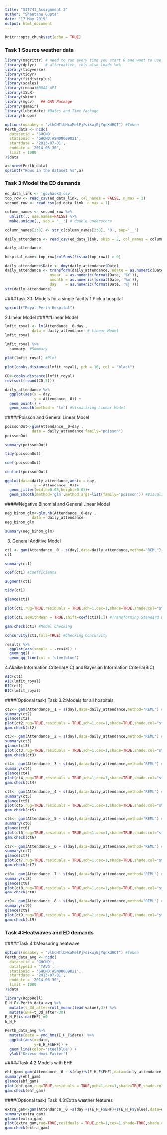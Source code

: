 ---
title: "SIT741_Assignment 2"
author: "Shantanu Gupta"
date: "17 May 2019"
output: html_document
---

```{r setup, include=FALSE}
knitr::opts_chunk$set(echo = TRUE)
```

### Task 1:Source weather data

```{r}
library(magrittr) # need to run every time you start R and want to use %>%
library(dplyr)    # alternative, this also loads %>%
library(tidyverse)
library(tidyr) 
library(fitdistrplus)
library(scales)
library(rnoaa)#NOAA API
library(ISLR)
library(skimr)
library(mgcv)   ## GAM Package
library(gamair)
library(lubridate) #Dates and Time Package
library(broom)
```
```{r}
options(noaakey = "vlkCHTlbHxaMelPjFsikwjEjYqnXdHQT") #Token
Perth_data <- ncdc(
  datasetid = 'GHCND',
  stationid = 'GHCND:ASN00009021',
  startdate = '2013-07-01',
  enddate = '2014-06-30',
  limit = 1000
)$data
```


```{r}
a<-nrow(Perth_data)
sprintf("Rows in the dataset %s",a)
```

### Task 3:Model the ED demands

```{r}
ed_data_link <- 'govhack3.csv'
top_row <- read_csv(ed_data_link, col_names = FALSE, n_max = 1)
second_row <- read_csv(ed_data_link, n_max = 1)

column_names <- second_row %>% 
  unlist(., use.names=FALSE) %>% 
  make.unique(., sep = "__") # double underscore

column_names[2:8] <- str_c(column_names[2:8], '0', sep='__')

daily_attendance <- read_csv(ed_data_link, skip = 2, col_names = column_names)

daily_attendance

hospital_name<-top_row[colSums(!is.na(top_row)) > 0]
```

```{r}
daily_attendance$Date <- dmy(daily_attendance$Date)
daily_attendance <- transform(daily_attendance, ndate = as.numeric(Date),
                    nyear  = as.numeric(format(Date, '%Y')),
                    nmonth = as.numeric(format(Date, '%m')),
                    day    = as.numeric(format(Date, '%j')))
str(daily_attendance)
```

####Task 3.1: Models for a single facility
1.Pick a hospital
```{r}
sprintf("Royal Perth Hospital")
```

2.Linear Model
#####Linear Model
```{r}
lmfit_royal <- lm(Attendance__0~day , 
            data = daily_attendance) # Linear Model
lmfit_royal
```


```{r}
lmfit_royal %>% 
  summary  #Summary
```

```{r}
plot(lmfit_royal) #Plot
```

```{r}
plot(cooks.distance(lmfit_royal), pch = 16, col = "black")
```

```{r}
CD<-cooks.distance(lmfit_royal)
rev(sort(round(CD,5)))
```


```{r}
daily_attendance %>% 
  ggplot(aes(x = day, 
             y = Attendance__0)) +
  geom_point() +
  geom_smooth(method = 'lm') #Visualizing Linear Model
```

#####Poisson and General Linear Model
```{r}
poissonOut<-glm(Attendance__0~day , 
            data = daily_attendance,family="poisson")
poissonOut
```

```{r}
summary(poissonOut)
```

```{r}
tidy(poissonOut)
```

```{r}
coef(poissonOut)
```

```{r}
confint(poissonOut)
```

```{r}
ggplot(data=daily_attendance,aes(x = day, 
             y = Attendance__0))+
  geom_jitter(width=0.05,height=0.05)+
  geom_smooth(method='glm',method.args=list(family='poisson')) #Visualizing Poisson 
```

#####Negative Binomial and General Linear Model
```{r}
neg_binom_glm<-glm.nb(Attendance__0~day , 
            data = daily_attendance)
neg_binom_glm
```

```{r}
summary(neg_binom_glm)
```


3. General Additive Model
```{r}
ct1 <- gam(Attendance__0 ~ s(day),data=daily_attendance,method="REML")
ct1
```

```{r}
summary(ct1)
```

```{r}
coef(ct1) #Coefficients
```


```{r}
augment(ct1)
```

```{r}
tidy(ct1)
```

```{r}
glance(ct1)
```

```{r}
plot(ct1,rug=TRUE,residuals = TRUE,pch=1,cex=1,shade=TRUE,shade.col="steelblue") #Partial Effect Plot #Visualizing GAM
```

```{r}
plot(ct1,seWithMean = TRUE,shift=coef(ct1)[1]) #Transforming Standard Error
```

```{r}
gam.check(ct1) #Model Checking
```

```{r}
concurvity(ct1,full=TRUE) #Checking Concurvity
```


```{r}
results %>% 
  ggplot(aes(sample = .resid)) +
  geom_qq() + 
  geom_qq_line(col = 'steelblue')
```

4.Akaike Information Criteria(AIC) and Bayesian Information Criteria(BIC)
```{r}
AIC(ct1)
AIC(lmfit_royal)
BIC(ct1)
BIC(lmfit_royal)
```

####(Optional task) Task 3.2:Models for all hospitals
```{r}
ct2<- gam(Attendance__1 ~ s(day),data=daily_attendance,method="REML") #Fremantle Hospital
summary(ct2)
glance(ct2)
plot(ct2,rug=TRUE,residuals = TRUE,pch=1,cex=1,shade=TRUE,shade.col="steelblue")
gam.check(ct2)
```

```{r}
ct3<- gam(Attendance__2 ~ s(day),data=daily_attendance,method="REML") #Princess Margaret Hospital for Children
summary(ct3)
glance(ct3)
plot(ct3,rug=TRUE,residuals = TRUE,pch=1,cex=1,shade=TRUE,shade.col="steelblue")
gam.check(ct3)
```

```{r}
ct4<- gam(Attendance__3 ~ s(day),data=daily_attendance,method="REML") #King Edward Memorial Hospital for women
summary(ct4)
glance(ct4)
plot(ct4,rug=TRUE,residuals = TRUE,pch=1,cex=1,shade=TRUE,shade.col="steelblue")
gam.check(ct4)
```

```{r}
ct5<- gam(Attendance__4 ~ s(day),data=daily_attendance,method="REML") #Sir Charles Gairdner Hospital
summary(ct5)
glance(ct5)
plot(ct5,rug=TRUE,residuals = TRUE,pch=1,cex=1,shade=TRUE,shade.col="steelblue")
gam.check(ct5)
```

```{r}
ct6<- gam(Attendance__5 ~ s(day),data=daily_attendance,method="REML") #Armadale/kelmscott District Memorial Hospital
summary(ct6)
glance(ct6)
plot(ct6,rug=TRUE,residuals = TRUE,pch=1,cex=1,shade=TRUE,shade.col="steelblue")
gam.check(ct6)
```

```{r}
ct7<- gam(Attendance__6 ~ s(day),data=daily_attendance,method="REML") #Swan District Hospital
summary(ct7)
glance(ct7)
plot(ct7,rug=TRUE,residuals = TRUE,pch=1,cex=1,shade=TRUE,shade.col="steelblue")
gam.check(ct7)
```

```{r}
ct8<- gam(Attendance__7 ~ s(day),data=daily_attendance,method="REML") #Rockingham General Hospital
summary(ct8)
glance(ct8)
plot(ct8,rug=TRUE,residuals = TRUE,pch=1,cex=1,shade=TRUE,shade.col="steelblue")
gam.check(ct8)
```

```{r}
ct9<- gam(Attendance__8 ~ s(day),data=daily_attendance,method="REML") #Joondalup Health Campus
summary(ct9)
glance(ct9)
plot(ct9,rug=TRUE,residuals = TRUE,pch=1,cex=1,shade=TRUE,shade.col="steelblue")
gam.check(ct9)
```

### Task 4:Heatwaves and ED demands
#####Task 4.1:Measuring heatwave
```{r}
options(noaakey = "vlkCHTlbHxaMelPjFsikwjEjYqnXdHQT") #Token
Perth_data_avg <- ncdc(
  datasetid = 'GHCND',
  datatypeid = 'TAVG',
  stationid = 'GHCND:ASN00009021',
  startdate = '2013-07-01',
  enddate = '2014-06-30',
  limit = 1000
)$data
```


```{r}
library(RcppRoll)
E_H_F<-Perth_data_avg %>%
  mutate(t_3d_after=roll_meanr(lead(value),3)) %>%
  mutate(EHF=t_3d_after-30)
E_H_F[is.na(EHF)]=0
E_H_F
```

```{r}
Perth_data_avg %>% 
  mutate(date = ymd_hms(E_H_F$date)) %>% 
  ggplot(aes(x=date, 
             y=E_H_F$EHF)) + 
  geom_line(color='steelblue') + 
  ylab("Excess Heat Factor")
```

#####Task 4.2:Models with EHF
```{r}
ehf_gam<-gam(Attendance__0 ~ s(day)+s(E_H_F$EHF),data=daily_attendance,method="REML")
summary(ehf_gam)
glance(ehf_gam)
plot(ehf_gam,rug=TRUE,residuals = TRUE,pch=1,cex=1,shade=TRUE,shade.col="steelblue")
gam.check(ehf_gam)
```

####(Optional task) Task 4.3:Extra weather features
```{r}
extra_gam<-gam(Attendance__0 ~s(day)+s(E_H_F$EHF)+s(E_H_F$value),data=daily_attendance,method="REML")
summary(extra_gam)
glance(extra_gam)
plot(extra_gam,rug=TRUE,residuals = TRUE,pch=1,cex=1,shade=TRUE,shade.col="steelblue")
gam.check(extra_gam)
```


